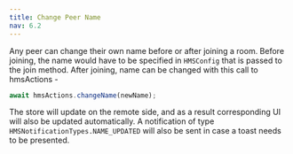 ```yaml
---
title: Change Peer Name
nav: 6.2
---
```


Any peer can change their own name before or after joining a room.
Before joining, the name would have to be specified in `HMSConfig` that is passed to the join method.
After joining, name can be changed with this call to hmsActions -

```jsx
await hmsActions.changeName(newName);
```

The store will update on the remote side, and as a result corresponding UI will also be updated automatically.
A notification of type `HMSNotificationTypes.NAME_UPDATED` will also be sent in case a toast needs to be presented.

